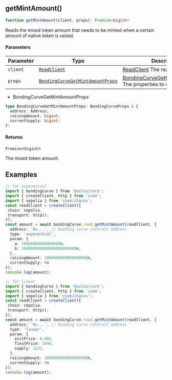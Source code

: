 <a id="getMintAmount"></a>

## getMintAmount()

```ts copy
function getMintAmount(client, props): Promise<bigint>
```

Reads the mixed token amount that needs to be minted when a certain amount
of native token is raised.

#### Parameters

| Parameter | Type | Description |
| ------ | ------ | ------ |
| `client` | [`ReadClient`](../../types.mdx#ReadClient) | [ReadClient](../../types.mdx#ReadClient) The read client to use. |
| `props` | [`BondingCurveGetMintAmountProps`](get-mint-amount.mdx#BondingCurveGetMintAmountProps) | [BondingCurveGetMintAmountProps](get-mint-amount.mdx#BondingCurveGetMintAmountProps) The properties to use. |

<a id="BondingCurveGetMintAmountProps"></a>

- BondingCurveGetMintAmountProps

```ts copy
type BondingCurveGetMintAmountProps: BondingCurveProps & {
  address: Address;
  raisingAmount: bigint;
  currentSupply: bigint;
};
```

#### Returns

`Promise`&lt;`bigint`&gt;

The mixed token amount.

## Examples

```ts copy filename="bonding-curve.ts"
// for exponential
import { bondingCurve } from '@solio/core';
import { createClient, http } from 'viem';
import { sepolia } from 'viem/chains';
const readClient = createClient({
 chain: sepolia,
 transport: http(),
});
const amount = await bondingCurve.read.getMintAmount(readClient, {
  address: '0x...', // bonding curve contract address
  type: 'exponential',
  param: {
    a: 10000000000000000n,
    b: 100000000000000000000000n,
  },
  raisingAmount: 1000000000000000000n,
  currentSupply: 0n
});
console.log(amount);
```

```ts copy filename="bonding-curve.ts"
// for linear
import { bondingCurve } from '@solio/core';
import { createClient, http } from 'viem';
import { sepolia } from 'viem/chains';
const readClient = createClient({
 chain: sepolia,
 transport: http(),
});
const amount = await bondingCurve.read.getMintAmount(readClient, {
  address: '0x...', // bonding curve contract address
  type: 'linear',
  param: {
    initPrice: 0.001,
    finalPrice: 1000,
    supply: 1e32,
  },
  raisingAmount: 1000000000000000000n,
  currentSupply: 0n
});
console.log(amount);
```
